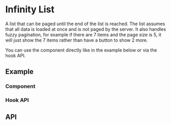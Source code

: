 
<Meta title="Docs/Components/Data/Infinity List" />

# Infinity List
A list that can be paged until the end of the list is reached. The list
assumes that all data is loaded at once and is not paged by the server.
It also handles fuzzy pagination, for example if there are 7 items and
the page size is 5, it will just show the 7 items rather than have
a button to show 2 more.

You can use the component directly like in the example below or via
the hook API.

## Example

### Component
<Canvas withSource="open">
  <Story id="data-infinitylist--simple" />
</Canvas>

### Hook API
<Canvas withSource="open">
  <Story id="data-infinitylist--hook" />
</Canvas>

## API
<ArgsTable of={InfinityList} />
